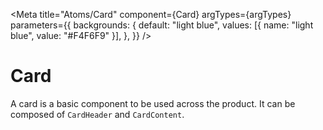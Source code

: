 

<Meta
  title="Atoms/Card"
  component={Card}
  argTypes={argTypes}
  parameters={{
    backgrounds: {
      default: "light blue",
      values: [{ name: "light blue", value: "#F4F6F9" }],
    },
  }}
/>

# Card

A card is a basic component to be used across the product.
It can be composed of `CardHeader` and `CardContent`.

<Canvas>
  <Story story={card} name="Playground" height="150px" />
</Canvas>

<ArgsTable of={Card} story="Playground" />
